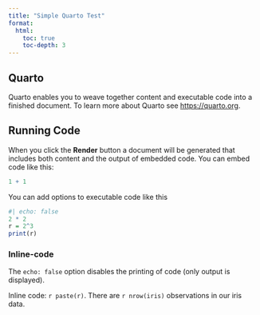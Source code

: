 ```yaml
---
title: "Simple Quarto Test"
format:
  html:
    toc: true
    toc-depth: 3
---
```


## Quarto

Quarto enables you to weave together content and executable code into a finished document. To learn more about Quarto see <https://quarto.org>.

## Running Code

When you click the **Render** button a document will be generated that includes both content and the output of embedded code. You can embed code like this:

```r
1 + 1
```

You can add options to executable code like this

```r
#| echo: false
2 * 2
r = 2^3
print(r)
```

### Inline-code

The `echo: false` option disables the printing of code (only output is displayed).

Inline code: `r paste(r)`. There are `r nrow(iris)` observations in our iris data. 

